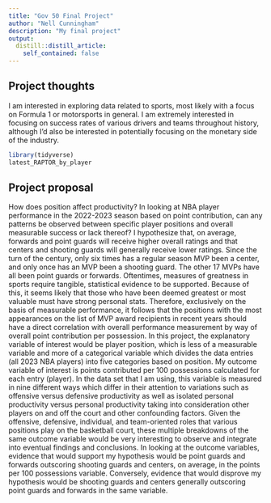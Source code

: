 ```yaml
---
title: "Gov 50 Final Project"
author: "Nell Cunningham"
description: "My final project"
output:
  distill::distill_article:
    self_contained: false
---
```




## Project thoughts

I am interested in exploring data related to sports, most likely with a focus on Formula 1 or motorsports in general. I am extremely interested in focusing on success rates of various drivers and teams throughout history, although I'd also be interested in potentially focusing on the monetary side of the industry.

```r
library(tidyverse)
latest_RAPTOR_by_player
```

## Project proposal

How does position affect productivity? In looking at NBA player performance in the 2022-2023 season based on point contribution, can any patterns be observed between specific player positions and overall measurable success or lack thereof? I hypothesize that, on average, forwards and point guards will receive higher overall ratings and that centers and shooting guards will generally receive lower ratings. Since the turn of the century, only six times has a regular season MVP been a center, and only once has an MVP been a shooting guard. The other 17 MVPs have all been point guards or forwards. Oftentimes, measures of greatness in sports require tangible, statistical evidence to be supported. Because of this, it seems likely that those who have been deemed greatest or most valuable must have strong personal stats. Therefore, exclusively on the basis of measurable performance, it follows that the positions with the most appearances on the list of MVP award recipients in recent years should have a direct correlation with overall performance measurement by way of overall point contribution per possession. In this project, the explanatory variable of interest would be player position, which is less of a measurable variable and more of a categorical variable which divides the data entries (all 2023 NBA players) into five categories based on position. My outcome variable of interest is points contributed per 100 possessions calculated for each entry (player). In the data set that I am using, this variable is measured in nine different ways which differ in their attention to variations such as offensive versus defensive productivity as well as isolated personal productivity versus personal productivity taking into consideration other players on and off the court and other confounding factors. Given the offensive, defensive, individual, and team-oriented roles that various positions play on the basketball court, these multiple breakdowns of the same outcome variable would be very interesting to observe and integrate into eventual findings and conclusions. In looking at the outcome variables, evidence that would support my hypothesis would be point guards and forwards outscoring shooting guards and centers, on average, in the points per 100 possessions variable. Conversely, evidence that would disprove my hypothesis would be shooting guards and centers generally outscoring point guards and forwards in the same variable. 

